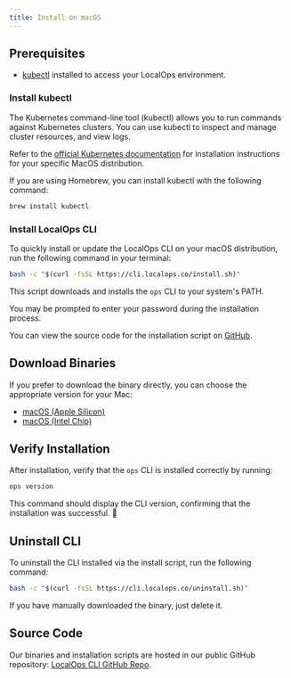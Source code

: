 ```yaml
---
title: Install on macOS
---
```


## Prerequisites

- [kubectl](https://kubernetes.io/docs/reference/kubectl/) installed to access your LocalOps environment.

### Install kubectl

The Kubernetes command-line tool (kubectl) allows you to run commands against Kubernetes clusters. You can use kubectl
to inspect and manage cluster resources, and view logs.

Refer to the [official Kubernetes documentation](https://kubernetes.io/docs/tasks/tools/install-kubectl-macos) for
installation instructions for your specific MacOS distribution.

If you are using Homebrew, you can install kubectl with the following command:

```bash
brew install kubectl
```

### Install LocalOps CLI

To quickly install or update the LocalOps CLI on your macOS distribution, run the following command in your terminal:

```bash
bash -c "$(curl -fsSL https://cli.localops.co/install.sh)"
```

This script downloads and installs the `ops` CLI to your system's PATH.

<Note>You may be prompted to enter your password during the installation process.</Note>

You can view the source code for the installation script on
[GitHub](https://github.com/localopsco/lops-cli/blob/main/install.sh).

## Download Binaries

If you prefer to download the binary directly, you can choose the appropriate version for your Mac:

- [macOS (Apple Silicon)](https://github.com/localopsco/lops-cli/releases/latest/download/lops-darwin-arm64.tar.gz)
- [macOS (Intel Chip)](https://github.com/localopsco/lops-cli/releases/latest/download/lops-darwin-amd64.tar.gz)

## Verify Installation

After installation, verify that the `ops` CLI is installed correctly by running:

```bash
ops version
```

This command should display the CLI version, confirming that the installation was successful. 🚀

## Uninstall CLI

To uninstall the CLI installed via the install script, run the following command:

```bash
bash -c "$(curl -fsSL https://cli.localops.co/uninstall.sh)"
```

If you have manually downloaded the binary, just delete it.

## Source Code

Our binaries and installation scripts are hosted in our public GitHub repository:
[LocalOps CLI GitHub Repo](https://github.com/localopsco/lops-cli).
